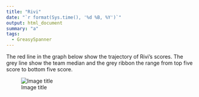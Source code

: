 ```yaml
---
title: "Rivi"
date: "`r format(Sys.time(), '%d %B, %Y')`"
output: html_document
summary: "a"
tags:
  - GreasySpanner
---
```


The red line in the graph below show the trajectory of Rivi's scores. The grey line show the team median and the grey ribbon the range from top five score to bottom five score.

![Image title](Rivi.jpg)
